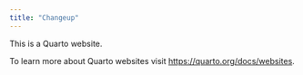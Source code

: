 ```yaml
---
title: "Changeup"
---
```


This is a Quarto website.

To learn more about Quarto websites visit <https://quarto.org/docs/websites>.
